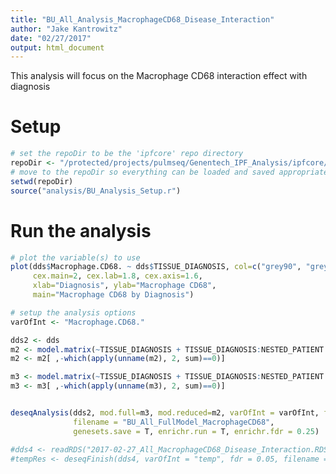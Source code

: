 ```yaml
---
title: "BU_All_Analysis_MacrophageCD68_Disease_Interaction"
author: "Jake Kantrowitz"
date: "02/27/2017"
output: html_document
---
```


This analysis will focus on the Macrophage CD68 interaction effect with diagnosis

# Setup
```r
# set the repoDir to be the 'ipfcore' repo directory
repoDir <- "/protected/projects/pulmseq/Genentech_IPF_Analysis/ipfcore/"
# move to the repoDir so everything can be loaded and saved appropriately
setwd(repoDir)
source("analysis/BU_Analysis_Setup.r")

```

# Run the analysis
```r

# plot the variable(s) to use
plot(dds$Macrophage.CD68. ~ dds$TISSUE_DIAGNOSIS, col=c("grey90", "grey20"),
     cex.main=2, cex.lab=1.8, cex.axis=1.6,
     xlab="Diagnosis", ylab="Macrophage CD68",
     main="Macrophage CD68 by Diagnosis")

# setup the analysis options
varOfInt <- "Macrophage.CD68."

dds2 <- dds
m2 <- model.matrix(~TISSUE_DIAGNOSIS + TISSUE_DIAGNOSIS:NESTED_PATIENT + Neutrophil + Bcell.CD79a. + CD4 + CD8 + Eosinophils, colData(dds2))
m2 <- m2[ ,-which(apply(unname(m2), 2, sum)==0)]

m3 <- model.matrix(~TISSUE_DIAGNOSIS + TISSUE_DIAGNOSIS:NESTED_PATIENT + Neutrophil + Bcell.CD79a. + CD4 + CD8 + Eosinophils + Macrophage.CD68., colData(dds2))
m3 <- m3[ ,-which(apply(unname(m3), 2, sum)==0)]


deseqAnalysis(dds2, mod.full=m3, mod.reduced=m2, varOfInt = varOfInt, fdr = 0.25,
              filename = "BU_All_FullModel_MacrophageCD68",
              genesets.save = T, enrichr.run = T, enrichr.fdr = 0.25)

#dds4 <- readRDS("2017-02-27_All_MacrophageCD68_Disease_Interaction.RDS")
#tempRes <- deseqFinish(dds4, varOfInt = "temp", fdr = 0.05, filename = "BU_All_Analysis_MacrophageCD68_Disease_Interaction",genesets.save = T, enrichr.run = T, enrichr.fdr = .25)

```


